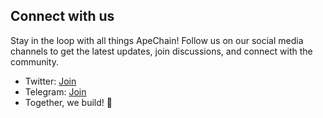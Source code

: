 ## Connect with us 

Stay in the loop with all things ApeChain! Follow us on our social media channels to get the latest updates, join discussions, and connect with the community. 

- Twitter: [Join](https://x.com/apecoin)
- Telegram: [Join](https://t.me/apechainofficial)
- Together, we build! 🚀



